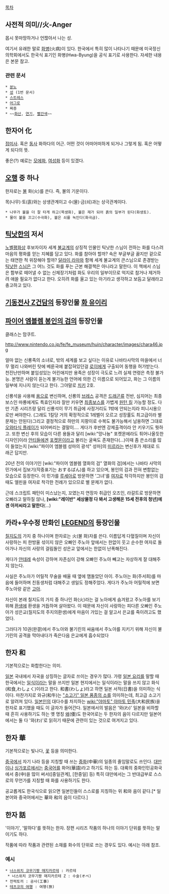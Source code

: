 [[목차]]

== 사전적 의미//火-Anger ==
몹시 못마땅하거나 언짢아서 나는 성.

여기서 유래한 말로 [[화병]](火病)이 있다. 한국에서 특히 많이 나타나기 때문에 미국정신의학회에서도 한국식 표기인 화병(Hwa-Byung)을 공식 표기로 사용한다. 자세한 내용은 본문 참고.

=== 관련 문서 ===
 * [[분노]]
 * [[성]] (1번 문서)
 * [[스트레스]]
 * [[어그로]]
 * 짜증
 * ~~[[화산]], [[연기]], [[빨간색]]~~

== 한자어 化 ==
[[접미사]]. 혹은 [[동사]] 화하다의 어근.
어떤 것이 어떠어떠하게 되거나 그렇게 됨. 혹은 어떻게 되다의 뜻.

좋은(?) 예로는 [[모에화]], [[여성화]] 등이 있겠다.

== [[오행]] 중 하나 ==
한자로는 [[불]] 화(火)를 쓴다. 즉, 불의 기운이다.

목(나무)·토(흙)와는 상생관계이고 수(물)·금(쇠)과는 상극관계이다.
 * 나무가 불을 더 잘 타게 하고(목생화), 불은 재가 되어 흙의 일부가 된다(화생토).
 * 물이 불을 끄고(수극화), 불은 쇠를 녹인다(화극금).

== [[틱낫한]]의 저서 ==
[[노벨평화상]] 후보자이자 세계 [[불교]]계의 상징적 인물인 틱낫한 스님이 전하는 화를 다스려 마음의 평화를 얻는 지혜를 담고 있다. 화를 참아야 할까? 속은 부글부글 끓지만 겉으로는 태연한 척 위장해야 할까? [[달라이 라마]]와 함께 세계 불교계의 큰스님으로 존경받는 [[틱낫한]] [[스님]]은 그 어느 것도 화를 푸는 근본 해결책은 아니라고 말한다. 이 책에서 스님은 함부로 떼어낼 수 없는 신체장기처럼 화도 우리의 일부이므로 억지로 참거나 제거하려 애쓸 필요가 없다고 한다. 오히려 화를 울고 있는 아기라고 생각하고 보듬고 달래라고 충고하고 있다.

== [[기동전사 Z건담]]의 등장인물 [[화 유이리]] ==

== [[파이어 엠블렘 봉인의 검]]의 등장인물 ==
클래스는 맘쿠트.

http://www.nintendo.co.jp/fe/fe_museum/huin/character/images/chara46.jpg

얼마 없는 신룡족의 소녀로, 밖의 세계를 보고 싶다는 이유로 나바타사막의 마을에서 너무 멀리 나와버린 탓에 베룬국에 붙잡혀있던걸 [[로이]]에게 구출되어 동행을 허가받는다. 천진난만하며 붙임성있는 어린애지만 용족은 성장이 극도로 느려 실제 연령은 측정 불가능. 본명은 사람이 듣는게 불가능한 언어에 의한 긴 이름으로 되어있고, 화는 그 이름의 일부에 지나지 않는다고 한다. 그야말로 [[치키]] 2호.

신룡석을 사용해 [[용]]으로 변신하며, 신룡의 [[브레스]] 공격은 [[드래곤]]류 전반, 심지어는 최종보스인 마룡에게도 특효인지라 잘만 키우면 [[최종보스]]를 가볍게 [[원턴 킬]] 가능할 정도. 다만 기존 시리즈랑 달리 신룡석이 무기 취급에 사정거리도 1밖에 안되는지라 피니시용으로만 써야한다. (그래도 1킬당 거의 확정적으로 1레벨이 오르고 성장률도 최고급이라 별 문제는 안된다)그리고 결정적으로 하만의 지팡이로 수복도 불가능해서 남용하면 그대로 [[오와타식 플레이]]가 되어버리는 결말이…. 게다가 후반엔 강제출격이라 안 키우기도 뭣하고.
또한 변신 후의 모습이 다른 용들과 달리 [wiki:"망나뇽" 포켓몬에라도 튀어나올듯한 디자인]이라 [[안티]]들에겐 [[포켓몬]]이라고 불리는 굴욕도 존재한다(…)이때 좀 쓴소리를 많이 들었는지 [wiki:"파이어 엠블렘 성마의 광석" 성마]의 [[미르라]]는 변신후가 제대로 드래곤 답지만.

20년 전의 이야기인 [wiki:"파이어 엠블렘 열화의 검" 열화의 검]에서는 나바타 사막의 민가에서 집보기(작중표기는 おするばん)를 하고 있으며, 봉인의 검과 전혀 변함없는 모습으로 등장한다. 이 민가를 [[루세아]]로 방문하면 '그녀'를 [[여자]]로 착각하지만 봉인의 검때도 엘핀을 여자로 착각한 전례가 있으므로 별 문제가 없다. 

근데 스크립트 패턴이 미스났는지, 꼬였는지 연장자 취급인 오즈인, 라갈트로 방문하면 오빠라고 말하질 않나, '''[wiki:"레이반" 세상물정 다 봐서 고생해온 15세 전후의 청년]에겐 아저씨라고 말한다'''(...)

== 카라+우수정 만화인 [[LEGEND]]의 등장인물 ==
[[칠지도]]의 가지 중 하나이며 한자로는 火(불 화)자를 쓴다. 이름답게 다혈질이며 자신이 사랑하는 피 한방울 섞이지 않은 오빠인 주노아 앞에서는 한없이 웃고 순수한 여자로 돌아가나 자신의 사랑의 걸림돌인 성은교 앞에서는 한없이 난폭해진다.

게다가 [[얀데레]] 속성이 강하며 자존심이 강해 오빠인 주노아 빼고는 자상하게 잘 대해주지 않는다.

사실은 주노아가 어릴적 무술을 배울 때 옆에 맴돌았던 아이. 주노아는 화(주서희)를 마음에 들어하며 친동생처럼 대해주고 생일도 정해주었다. 게다가 주노아 어릴적에 보면 주노아랑 같은 [[고아]].

자신이 본래 칠지도의 가지 중 하나인 화(火)라는 걸 노아에게 숨겨왔고 주노아를 보기위해 [[환생]]에 환생을 거듭하며 살아왔다. 이 때문에 자신이 사랑하는 피다른 오빠인 주노아가 성은교(칠지도의 주지의환생)에게 마음이 가있는 걸 알고서 은교를 죽이려고도 했었다.

그러다가 10권(완결)에서 주노아와 불기린의 싸움에서 주노아를 지키기 위해 자신이 불기린의 공격을 막아내다가 죽은다음 은교에게 흡수되었다

== 한자 和 ==
기본적으로는 화합한다는 의미.

[[일본]] 국내에서 자국을 상징하는 글자로 쓰이는 경우가 많다. 가령 [[일본 요리]]를 말할 때 한국에서는 [[일식]]이라는 말을 쓰지만 일본 현지에서는 일식이라는 말을 쓰지 않고 화식(和食,わしょく)이라고 한다. 和書(わしょ)라고 하면 일본 서적(日書)을 의미하는 식이다. 마찬가지로 와규(和牛)는 [["소고기" 일본 품종의 소]]를 의미하는데, 최고급 소고기로 알려져 있다. [[일본인]]의 대다수를 차지하는 [[wiki:"야마토" 야마토 민족]](大和民族)을 한자로 표기했을 때도 이 글자가 들어간다. 일본에서의 발음은 '와(わ)' 일본을 비하할 때 흔히 사용하기도 하는 옛 명칭 [[왜]](倭)도 한국어로는 두 한자의 음이 다르지만 일본어에서는 둘 다 '와(わ)'로 읽히기 때문에 관련이 있는 것으로 여겨지고 있다.

== 한자 華 ==
기본적으로는 빛나다, [[꽃]] 등을 의미한다.

[[중국]]에서 자기 나라 등을 지칭할 때 쓰는 [[중화]](中華)의 일종의 줄임말로도 쓰인다. [[대만]]이나 [[싱가포르]]에서는 [[중국어]]를 화어(華語)라고 하기도 하는 등. 대륙의 중화인민공화국에서 중(中)을 많이 써서([중일관계], [한중일] 등) 특히 대만에서는 그 반대급부로 스스로의 무언가를 지칭할 때 화를 사용하기도 한다.

공교롭게도 한국식으로 읽으면 일본인들이 스스로를 지칭하는 위 和와 음이 같다.[* 일본어와 중국어에서는 華와 和의 음이 다르다.]

== 한자 話 ==
'이야기', '말하다'를 뜻하는 한자. 장편 시리즈 작품의 하나의 이야기 단위를 뜻하는 말이기도 하다. 

작품에 따라 작품과 관련된 소재를 화수의 단위로 쓰는 경우도 있다. 예시는 아래 참조.

=== 예시 ===
 * [[너스위치 코무기짱 매지카르테]] : 카르테
  * 너스위치 코무기짱 매지카르테 Z : 수술(オペ)
 * 전력토끼 : 공사(工事)
 * [[테츠코의 여행]] : 여행(旅)
